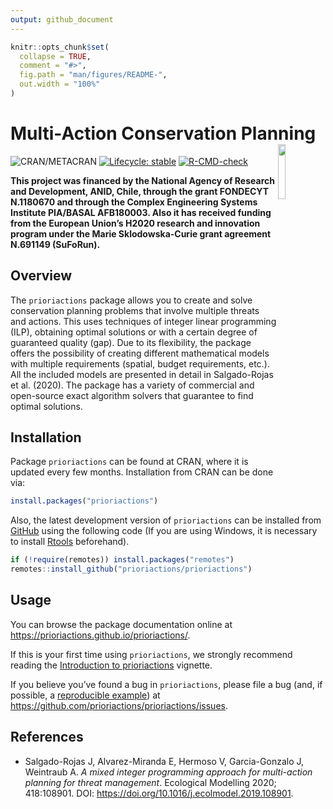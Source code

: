 ```yaml
---
output: github_document
---
```


<!-- README.md is generated from README.Rmd. Please edit that file -->

```r
knitr::opts_chunk$set(
  collapse = TRUE,
  comment = "#>",
  fig.path = "man/figures/README-",
  out.width = "100%"
)
```

# Multi-Action Conservation Planning <img src="man/figures/logo.png" align="right" width=15% />

<!-- badges: start -->
![CRAN/METACRAN](https://www.r-pkg.org/badges/version/prioriactions)
[![Lifecycle: stable](https://img.shields.io/badge/lifecycle-stable-brightgreen.svg)](https://lifecycle.r-lib.org/articles/stages.html#stable)
[![R-CMD-check](https://github.com/prioriactions/prioriactions/workflows/R-CMD-check/badge.svg)](https://github.com/prioriactions/prioriactions/actions)
<!-- badges: end -->

**This project was financed by the National Agency of Research and Development, ANID, Chile,  through the grant FONDECYT N.1180670 and through the Complex Engineering Systems Institute PIA/BASAL AFB180003. Also it has received funding from the European Union’s H2020 research and innovation program under the Marie Sklodowska-Curie grant agreement N.691149 (SuFoRun).**

## Overview

The `prioriactions` package allows you to create and solve conservation planning problems that involve multiple threats and actions. This uses techniques of integer linear programming (ILP), obtaining optimal solutions or with a certain degree of guaranteed quality (gap). Due to its flexibility, the package offers the possibility of creating different mathematical models with multiple requirements (spatial, budget requirements, etc.). All the included models are presented in detail in Salgado-Rojas et al. (2020). The package has a variety of commercial and open-source exact algorithm solvers that guarantee to find optimal solutions.


## Installation

Package `prioriactions` can be found at CRAN, where it is updated every few months. Installation from CRAN can be done via:

```r
install.packages("prioriactions")
```

Also, the latest development version of `prioriactions` can be installed from [GitHub](https://github.com/prioriactions/prioriactions/) using the following code (If you are using Windows, it is necessary to install [Rtools](https://cran.r-project.org/bin/windows/Rtools/) beforehand).

```r
if (!require(remotes)) install.packages("remotes")
remotes::install_github("prioriactions/prioriactions")
```

## Usage

You can browse the package documentation online at
<https://prioriactions.github.io/prioriactions/>.

If this is your first time using `prioriactions`, we strongly recommend reading the
[Introduction to prioriactions](https://prioriactions.github.io/prioriactions/articles/prioriactions.html)
vignette.

If you believe you've found a bug in `prioriactions`, please file a bug (and, if
possible, a [reproducible example](https://reprex.tidyverse.org)) at
<https://github.com/prioriactions/prioriactions/issues>.

## References

+ Salgado-Rojas J, Alvarez-Miranda E, Hermoso V, Garcia-Gonzalo J, Weintraub A. _A mixed integer programming approach for multi-action planning for threat management_. Ecological Modelling 2020; 418:108901. DOI: <https://doi.org/10.1016/j.ecolmodel.2019.108901>.

